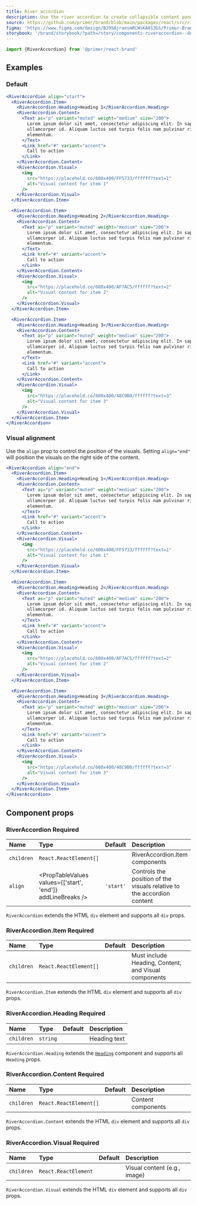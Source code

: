 ```yaml
---
title: River accordion
description: Use the river accordion to create collapsible content panels with associated visuals.
source: https://github.com/primer/brand/blob/main/packages/react/src/river/RiverAccordion/RiverAccordion.tsx
figma: 'https://www.figma.com/design/BJ95AjraesmRCWsKA013GS/Primer-Brand?node-id=16649-1564&t=hUxfzn1hD1LwE1aQ-4'
storybook: '/brand/storybook/?path=/story/components-riveraccordion--default'
---
```



```js
import {RiverAccordion} from '@primer/react-brand'
```

## Examples

### Default

```jsx live
<RiverAccordion align="start">
  <RiverAccordion.Item>
    <RiverAccordion.Heading>Heading 1</RiverAccordion.Heading>
    <RiverAccordion.Content>
      <Text as="p" variant="muted" weight="medium" size="200">
        Lorem ipsum dolor sit amet, consectetur adipiscing elit. In sapien sit
        ullamcorper id. Aliquam luctus sed turpis felis nam pulvinar risus
        elementum.
      </Text>
      <Link href="#" variant="accent">
        Call to action
      </Link>
    </RiverAccordion.Content>
    <RiverAccordion.Visual>
      <img
        src="https://placehold.co/600x400/FF5733/ffffff?text=1"
        alt="Visual content for item 1"
      />
    </RiverAccordion.Visual>
  </RiverAccordion.Item>

  <RiverAccordion.Item>
    <RiverAccordion.Heading>Heading 2</RiverAccordion.Heading>
    <RiverAccordion.Content>
      <Text as="p" variant="muted" weight="medium" size="200">
        Lorem ipsum dolor sit amet, consectetur adipiscing elit. In sapien sit
        ullamcorper id. Aliquam luctus sed turpis felis nam pulvinar risus
        elementum.
      </Text>
      <Link href="#" variant="accent">
        Call to action
      </Link>
    </RiverAccordion.Content>
    <RiverAccordion.Visual>
      <img
        src="https://placehold.co/600x400/AF7AC5/ffffff?text=2"
        alt="Visual content for item 2"
      />
    </RiverAccordion.Visual>
  </RiverAccordion.Item>

  <RiverAccordion.Item>
    <RiverAccordion.Heading>Heading 3</RiverAccordion.Heading>
    <RiverAccordion.Content>
      <Text as="p" variant="muted" weight="medium" size="200">
        Lorem ipsum dolor sit amet, consectetur adipiscing elit. In sapien sit
        ullamcorper id. Aliquam luctus sed turpis felis nam pulvinar risus
        elementum.
      </Text>
      <Link href="#" variant="accent">
        Call to action
      </Link>
    </RiverAccordion.Content>
    <RiverAccordion.Visual>
      <img
        src="https://placehold.co/600x400/48C9B0/ffffff?text=3"
        alt="Visual content for item 3"
      />
    </RiverAccordion.Visual>
  </RiverAccordion.Item>
</RiverAccordion>
```

### Visual alignment

Use the `align` prop to control the position of the visuals. Setting `align="end"` will position the visuals on the right side of the content.

```jsx live
<RiverAccordion align="end">
  <RiverAccordion.Item>
    <RiverAccordion.Heading>Heading 1</RiverAccordion.Heading>
    <RiverAccordion.Content>
      <Text as="p" variant="muted" weight="medium" size="200">
        Lorem ipsum dolor sit amet, consectetur adipiscing elit. In sapien sit
        ullamcorper id. Aliquam luctus sed turpis felis nam pulvinar risus
        elementum.
      </Text>
      <Link href="#" variant="accent">
        Call to action
      </Link>
    </RiverAccordion.Content>
    <RiverAccordion.Visual>
      <img
        src="https://placehold.co/600x400/FF5733/ffffff?text=1"
        alt="Visual content for item 1"
      />
    </RiverAccordion.Visual>
  </RiverAccordion.Item>

  <RiverAccordion.Item>
    <RiverAccordion.Heading>Heading 2</RiverAccordion.Heading>
    <RiverAccordion.Content>
      <Text as="p" variant="muted" weight="medium" size="200">
        Lorem ipsum dolor sit amet, consectetur adipiscing elit. In sapien sit
        ullamcorper id. Aliquam luctus sed turpis felis nam pulvinar risus
        elementum.
      </Text>
      <Link href="#" variant="accent">
        Call to action
      </Link>
    </RiverAccordion.Content>
    <RiverAccordion.Visual>
      <img
        src="https://placehold.co/600x400/AF7AC5/ffffff?text=2"
        alt="Visual content for item 2"
      />
    </RiverAccordion.Visual>
  </RiverAccordion.Item>

  <RiverAccordion.Item>
    <RiverAccordion.Heading>Heading 3</RiverAccordion.Heading>
    <RiverAccordion.Content>
      <Text as="p" variant="muted" weight="medium" size="200">
        Lorem ipsum dolor sit amet, consectetur adipiscing elit. In sapien sit
        ullamcorper id. Aliquam luctus sed turpis felis nam pulvinar risus
        elementum.
      </Text>
      <Link href="#" variant="accent">
        Call to action
      </Link>
    </RiverAccordion.Content>
    <RiverAccordion.Visual>
      <img
        src="https://placehold.co/600x400/48C9B0/ffffff?text=3"
        alt="Visual content for item 3"
      />
    </RiverAccordion.Visual>
  </RiverAccordion.Item>
</RiverAccordion>
```

## Component props

### RiverAccordion <Label>Required</Label>

| Name       | Type                                                        |  Default  | Description                                                            |
| :--------- | :---------------------------------------------------------- | :-------: | :--------------------------------------------------------------------- |
| `children` | `React.ReactElement[]`                                      |           | RiverAccordion.Item components                                         |
| `align`    | <PropTableValues values={['start', 'end']} addLineBreaks /> | `'start'` | Controls the position of the visuals relative to the accordion content |

`RiverAccordion` extends the HTML `div` element and supports all `div` props.

### RiverAccordion.Item <Label>Required</Label>

| Name       | Type                   | Default | Description                                          |
| :--------- | :--------------------- | :-----: | :--------------------------------------------------- |
| `children` | `React.ReactElement[]` |         | Must include Heading, Content, and Visual components |

`RiverAccordion.Item` extends the HTML `div` element and supports all `div` props.

### RiverAccordion.Heading <Label>Required</Label>

| Name       | Type     | Default | Description  |
| :--------- | :------- | :-----: | :----------- |
| `children` | `string` |         | Heading text |

`RiverAccordion.Heading` extends the [`Heading`](/components/Stack) component and supports all `Heading` props.

### RiverAccordion.Content <Label>Required</Label>

| Name       | Type                   | Default | Description        |
| :--------- | :--------------------- | :-----: | :----------------- |
| `children` | `React.ReactElement[]` |         | Content components |

`RiverAccordion.Content` extends the HTML `div` element and supports all `div` props.

### RiverAccordion.Visual <Label>Required</Label>

| Name       | Type                 | Default | Description                  |
| :--------- | :------------------- | :-----: | :--------------------------- |
| `children` | `React.ReactElement` |         | Visual content (e.g., image) |

`RiverAccordion.Visual` extends the HTML `div` element and supports all `div` props.
